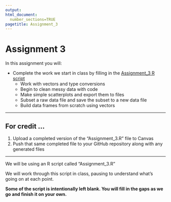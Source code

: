 ```yaml
---
output: 
html_document:
  number_sections=TRUE
pagetitle: Assignment_3
---
```



# **Assignment 3**

In this assignment you will:

+ Complete the work we start in class by filling in the [Assignment_3 R script](https://gzahn.github.io/data-course/Repository/Assignments/Assignment_3/Assignment_3.R){target="_blank"} 
  + Work with vectors and type conversions
  + Begin to clean messy data with code
  + Make simple scatterplots and export them to files
  + Subset a raw data file and save the subset to a new data file
  + Build data frames from scratch using vectors

__________


## **For credit ...**

1.  Upload a completed version of the "Assignment_3.R" file to Canvas
2.  Push that same completed file to your GitHub repository along with any generated files

__________

We will be using an R script called "Assignment_3.R"

We will work through this script in class, pausing to understand what's going on at each point.

**Some of the script is intentionally left blank. You will fill in the gaps as we go and finish it on your own.**

